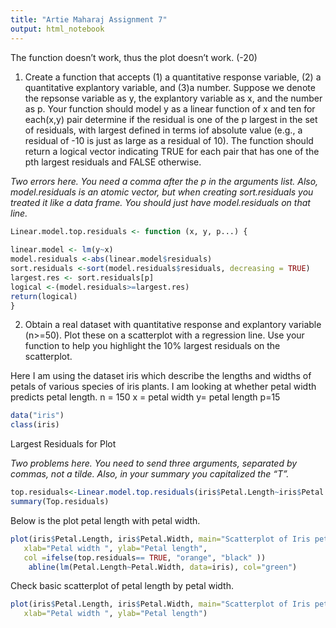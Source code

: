 ---
title: "Artie Maharaj Assignment 7"
output: html_notebook
---

The function doesn't work, thus the plot doesn't work. (-20)

1. Create a function that accepts (1) a quantitative response variable, (2) a quantitative explantory variable, and (3)a number. Suppose we denote the repsonse variable as y, the explantory variable as x, and the number as p. Your function should model y as a linear function of x and ten for each(x,y) pair determine if the residual is one of the p largest in the set of residuals, with largest defined in terms iof absolute value (e.g., a residual of -10 is just as large as a residual of 10). The function should return a logical vector indicating TRUE for each pair that has one of the pth largest residuals and FALSE otherwise.

*Two errors here. You need a comma after the p in the arguments list. Also, model.residuals is an atomic vector, but when creating sort.residuals*
*you treated it like a data frame. You should just have model.residuals on that line.*

```{r}
Linear.model.top.residuals <- function (x, y, p...) {
  
linear.model <- lm(y~x)
model.residuals <-abs(linear.model$residuals)
sort.residuals <-sort(model.residuals$residuals, decreasing = TRUE)
largest.res <- sort.residuals[p]
logical <-(model.residuals>=largest.res) 
return(logical)
}
```

2. Obtain a real dataset with quantitative response and explantory variable (n>=50). Plot these on a scatterplot with a regression line. Use your function to help you highlight the 10% largest residuals on the scatterplot.

Here I am using the dataset iris which describe the lengths and widths of petals of various species of iris plants. I am looking at whether petal width predicts petal length.
n = 150
x = petal width
y= petal length
p=15

```{r}
data("iris")
class(iris)
```

Largest Residuals for Plot

*Two problems here. You need to send three arguments, separated by commas, not a tilde. Also, in your summary you capitalized the "T".*
```{r}
top.residuals<-Linear.model.top.residuals(iris$Petal.Length~iris$Petal.Width, 15)
summary(Top.residuals)
```

Below is the plot petal length with petal width.

```{r}
plot(iris$Petal.Length, iris$Petal.Width, main="Scatterplot of Iris petal length by width",
   xlab="Petal width ", ylab="Petal length", 
   col =ifelse(top.residuals== TRUE, "orange", "black" ))
    abline(lm(Petal.Length~Petal.Width, data=iris), col="green")
```
Check basic scatterplot of petal length by petal width.
```{r}
plot(iris$Petal.Length, iris$Petal.Width, main="Scatterplot of Iris petal length by width",
   xlab="Petal width ", ylab="Petal length")
```
